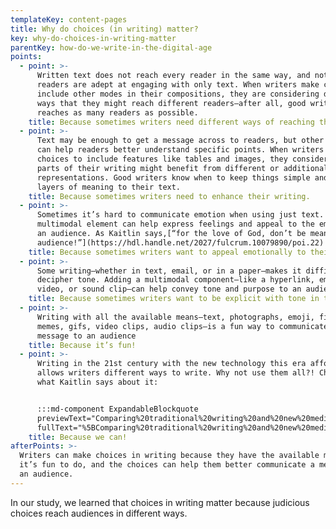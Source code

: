 ```yaml
---
templateKey: content-pages
title: Why do choices (in writing) matter?
key: why-do-choices-in-writing-matter
parentKey: how-do-we-write-in-the-digital-age
points:
  - point: >-
      Written text does not reach every reader in the same way, and not all
      readers are adept at engaging with only text. When writers make choices to
      include other modes in their compositions, they are considering different
      ways that they might reach different readers—after all, good writing
      reaches as many readers as possible.
    title: Because sometimes writers need different ways of reaching their readers.
  - point: >-
      Text may be enough to get a message across to readers, but other resources
      can help readers better understand specific points. When writers make
      choices to include features like tables and images, they consider what
      parts of their writing might benefit from different or additional
      representations. Good writers know when to keep things simple and when add
      layers of meaning to their text.
    title: Because sometimes writers need to enhance their writing.
  - point: >-
      Sometimes it’s hard to communicate emotion when using just text. Adding a
      multimodal element can help express feelings and appeal to the emotions of
      an audience. As Kaitlin says,[“for the love of God, don’t be mean to your
      audience!”](https://hdl.handle.net/2027/fulcrum.10079890/poi.22)
    title: Because sometimes writers want to appeal emotionally to their readers.
  - point: >-
      Some writing—whether in text, email, or in a paper—makes it difficult to
      decipher tone. Adding a multimodal component—like a hyperlink, emoji,
      video, or sound clip—can help convey tone and purpose to an audience.
    title: Because sometimes writers want to be explicit with tone in their writing.
  - point: >-
      Writing with all the available means—text, photographs, emoji, figures,
      memes, gifs, video clips, audio clips—is a fun way to communicate a
      message to an audience
    title: Because it’s fun!
  - point: >-
      Writing in the 21st century with the new technology this era affords
      allows writers different ways to write. Why not use them all?! Check out
      what Kaitlin says about it:


      :::md-component ExpandableBlockquote
      previewText="Comparing%20traditional%20writing%20and%20new%20media%20writing%20%u2026"
      fullText="%5BComparing%20traditional%20writing%20and%20new%20media%20writing%20is%20to%20me%20the%20difference%20between%20a%20printed%20set%20of%20papers%20and%20a%20piece%20that%20lives%20on%20the%20web.%20What%20made%20me%20start%20to%20accept%20new%20media%20was%20its%20gift%20of%20using%20hyperlinks%20to%20forever%20banish%20the%20%20bibliography%20to%20the%20seventh%20circle%20of%20literary%20hell.%20Even%20better%2C%20hyperlinks%20give%20you%20the%20power%20to%20seamlessly%20provide%20research%20and%20evidence%20for%20a%20point%20with%20nothing%20more%20than%20the%20click%20of%20a%20mouse.%20With%20new%20media%20you%20also%20suddenly%20have%20the%20ability%20to%20illustrate%20writing%20with%20pictures%20and%20graphics%20that%20there%20previously%20was%20never%20room%20for.%20And%20with%20new%20media%2C%20pieces%20truly%20do%20live.%20On%20the%20web%2C%20you%20don%u2019t%20just%20publish%20something%3B%20rather%20you%20have%20the%20capability%20to%20keep%20going%20back%20and%20editing%20what%20you%u2019ve%20already%20put%20out%20there.%5D%28https%3A//hdl.handle.net/2027/fulcrum.10079890/poi.21%29"
    title: Because we can!
afterPoints: >-
  Writers can make choices in writing because they have the available means,
  it’s fun to do, and the choices can help them better communicate a message to
  an audience.
---
```

In our study, we learned that choices in writing matter because judicious choices reach audiences in different ways.
